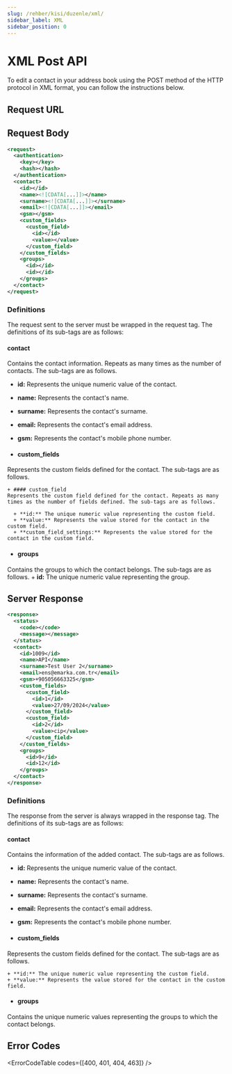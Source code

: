 ```yaml
---
slug: /rehber/kisi/duzenle/xml/
sidebar_label: XML
sidebar_position: 0
---
```



# XML Post API
<AccessWarning />
To edit a contact in your address book using the POST method of the HTTP protocol in XML format, you can follow the instructions below.

## Request URL

<RequestURL type="POST" url="https://api.iletimerkezi.com/v1/edit-contact" />

## Request Body

```xml
<request>
  <authentication>
    <key></key>
    <hash></hash>
  </authentication>
  <contact>
    <id></id>
    <name><![CDATA[...]]></name>
    <surname><![CDATA[...]]></surname>
    <email><![CDATA[...]]></email>
    <gsm></gsm>
    <custom_fields>
      <custom_field>
        <id></id>
        <value></value>
      </custom_field>
    </custom_fields>
    <groups>
      <id></id>
      <id></id>
    </groups>
  </contact>
</request>
```

### Definitions

The request sent to the server must be wrapped in the <Badge>request</Badge> tag. The definitions of its sub-tags are as follows:

<AccessDescription />

#### contact
Contains the contact information. Repeats as many times as the number of contacts. The sub-tags are as follows.

  + **id:** Represents the unique numeric value of the contact.
  + **name:** Represents the contact's name.
  + **surname:** Represents the contact's surname.
  + **email:** Represents the contact's email address.
  + **gsm:** Represents the contact's mobile phone number.

  + #### custom_fields
  Represents the custom fields defined for the contact. The sub-tags are as follows.

    + #### custom_field
    Represents the custom field defined for the contact. Repeats as many times as the number of fields defined. The sub-tags are as follows.

      + **id:** The unique numeric value representing the custom field.
      + **value:** Represents the value stored for the contact in the custom field.
      + **custom_field_settings:** Represents the value stored for the contact in the custom field.

  + #### groups
  Contains the groups to which the contact belongs. The sub-tags are as follows.
    + **id:** The unique numeric value representing the group.

## Server Response

```xml
<response>
  <status>
    <code></code>
    <message></message>
  </status>
  <contact>
    <id>1009</id>
    <name>API</name>
    <surname>Test User 2</surname>
    <email>ens@emarka.com.tr</email>
    <gsm>+905056663325</gsm>
    <custom_fields>
      <custom_field>
        <id>1</id>
        <value>27/09/2024</value>
      </custom_field>
      <custom_field>
        <id>2</id>
        <value>cip</value>
      </custom_field>
    </custom_fields>
    <groups>
      <id>9</id>
      <id>12</id>
    </groups>
  </contact>
</response>
```

### Definitions

The response from the server is always wrapped in the <Badge>response</Badge> tag. The definitions of its sub-tags are as follows:

<ResponseStatus />

#### contact
Contains the information of the added contact. The sub-tags are as follows.

  + **id:** Represents the unique numeric value of the contact.
  + **name:** Represents the contact's name.
  + **surname:** Represents the contact's surname.
  + **email:** Represents the contact's email address.
  + **gsm:** Represents the contact's mobile phone number.

  + #### custom_fields
  Represents the custom fields defined for the contact. The sub-tags are as follows.

    + **id:** The unique numeric value representing the custom field.
    + **value:** Represents the value stored for the contact in the custom field.

  + #### groups
  Contains the unique numeric values representing the groups to which the contact belongs.

## Error Codes

<ErrorCodeTable codes={[400, 401, 404, 463]} />